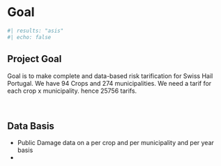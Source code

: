 # Goal {#sec-energy-intro .unnumbered}

```r
#| results: "asis"
#| echo: false

```

## Project Goal

Goal is to make complete and data-based risk tarification for Swiss Hail Portugal.
We have 94 Crops and 274 municipalities. 
We need a tarif for each crop x municipality. hence 25756 tarifs.


\

## Data Basis

- Public Damage data on a per crop and per municipality and per year basis
- 
